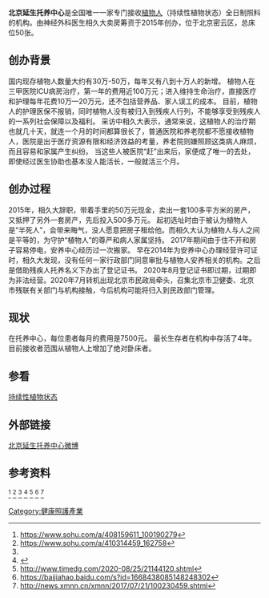 {{Multiple issues|

{{Dead end|time=2020-09-28T06:29:45+00:00}}
{{Citation style|time=2020-09-28T06:29:45+00:00}}
{{Copy edit|time=2020-09-28T06:30:04+00:00}}
{{Non-free|time=2020-09-28T06:30:04+00:00}}
}}
'''北京延生托养中心'''是全国唯一一家专门接收[[植物人|植物人]]（持续性植物状态）全日制照料的机构。由神经外科医生相久大卖房筹资于2015年创办，位于北京密云区，总床位50张。

==创办背景==
国内现存植物人数量大约有30万-50万，每年又有八到十万人的新增。
植物人在三甲医院ICU病房治疗，第一年的费用近100万元；进入维持生命治疗，直接医疗和护理每年花费10万—20万元，还不包括营养品、家人误工的成本。
目前，植物人的护理医保不报销，同时植物人没有被归入到残疾人行列，不能够享受到残疾人的一系列社会保障以及福利。
采访中相久大表示，通常来说，这植物人的治疗期也就几十天，就连一个月的时间都算很长了，普通医院和养老院都不愿接收植物人，医院是出于医疗资源有限和经济效益的考量，养老院则嫌照顾这类病人麻烦，而且容易和家属产生纠纷。
当这些人被医院“赶”出来后，家便成了唯一的去处，即使经过医生协助也基本没人能活长，一般就活三个月。

==创办过程==
2015年，相久大辞职，带着手里的50万元现金，卖出一套100多平方米的房产，又抵押了另外一套房产，先后投入500多万元。
起初选址时由于被认为植物人是“半死人”，会带来晦气，没人愿意把房子租给他。而相久大认为植物人与人之间是平等的，为守护“植物人”的尊严和病人家属坚持。
2017年期间由于住不开和房子容易停电，安养中心经历过一次搬家。
早在2014年为安养中心办理经营许可证时，相久大发现，没有任何一家行政部门同意审批与植物人安养相关的机构。之后是借助残疾人托养名义下办出了登记证书。
2020年8月登记证书即过期，过期即为非法经营。2020年7月转机出现北京市民政局牵头，召集北京市卫健委、北京市残联有关部门与机构接触，今后机构可能将归入到民政部门管理。

==现状==
在托养中心，每位患者每月的费用是7500元。
最长生存者在机构中存活了4年。
目前接收者范围从植物人上增加了绝对卧床者。

==参看==
[[持续性植物状态|持续性植物状态]]

==外部链接==
[https://weibo.com/bjnewpvs 北京延生托养中心微博]

==参考资料==
<ref name="#1">https://www.sohu.com/a/408159611_100190279</ref>
<ref>https://www.sohu.com/a/410314459_162758</ref>
<ref name="#1"/>
<ref>{{Cite web |url=http://www.chinadp.net.cn/dp_/love/2018-08/16-19006.html |title=存档副本 |accessdate=2020-08-31 |archive-date=2020-02-25 |archive-url=https://web.archive.org/web/20200225111209/http://www.chinadp.net.cn/dp_/love/2018-08/16-19006.html |dead-url=no }}</ref>
<ref>http://www.timedg.com/2020-08/25/21144120.shtml</ref>
<ref>https://baijiahao.baidu.com/s?id=1668438085148248302</ref>
<ref>http://news.xmnn.cn/xmnn/2017/07/21/100230459.shtml</ref>

[[Category:健康照護產業|Category:健康照護產業]]